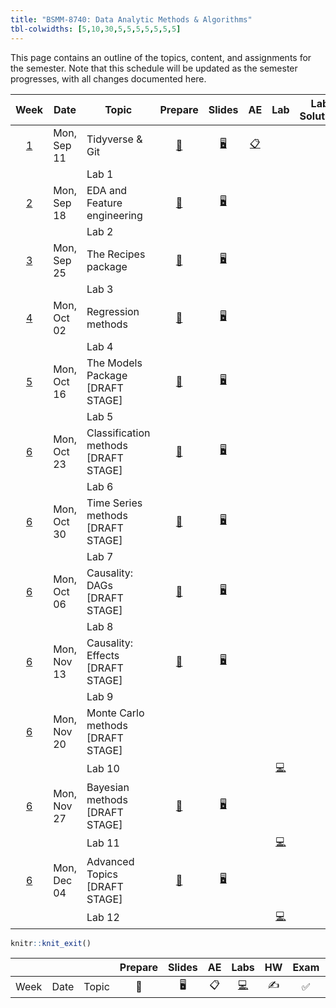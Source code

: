 ```yaml
---
title: "BSMM-8740: Data Analytic Methods & Algorithms"
tbl-colwidths: [5,10,30,5,5,5,5,5,5,5]
---
```


This page contains an outline of the topics, content, and assignments for the semester. Note that this schedule will be updated as the semester progresses, with all changes documented here.

::: column-screen-inset-right
|                Week                | Date        | Topic                                  |                                  Prepare                                  |                                        Slides                                        |                                                   AE                                                    |                                          Lab                                           | Lab Solution | Exam | Project |
|:----------------------------------:|-------------|----------------------------------------|:-------------------------------------------------------------------------:|:------------------------------------------------------------------------------------:|:-------------------------------------------------------------------------------------------------------:|:--------------------------------------------------------------------------------------:|:------------:|:----:|:-------:|
| [1](/weeks/BSMM_8740_week_1.html)  | Mon, Sep 11 | Tidyverse & Git                        |  [📖](/weeks/BSMM_8740_week_1.html#prepare){aria-label="Week 1 summary"}  | [🖥️](/slides/BSMM_8740_lec_01.html "Lecture slides"){aria-label="Lecture 1 slides"}  |   [📋](/ae/ae-0-movies.html "Application exercise"){aria-label="Application Exercise 0 instructions"}   |                                                                                        |              |      |         |
|                                    |             | Lab 1                                  |                                                                           |                                                                                      |                                                                                                         |                                                                                        |              |      |         |
| [2](/weeks/BSMM_8740_week_2.html)  | Mon, Sep 18 | EDA and Feature engineering            |  [📖](/weeks/BSMM_8740_week_2.html#prepare){aria-label="Week 2 summary"}  | [🖥️](/slides/BSMM_8740_lec_02.html "Lecture slides"){aria-label="Lecture 2 slides"}  |                                                                                                         |                                                                                        |              |      |         |
|                                    |             | Lab 2                                  |                                                                           |                                                                                      |                                                                                                         |                                                                                        |              |      |         |
| [3](/weeks/BSMM_8740_week_3.html)  | Mon, Sep 25 | The Recipes package                    |  [📖](/weeks/BSMM_8740_week_3.html#prepare){aria-label="Week 3 summary"}  | [🖥️](/slides/BSMM_8740_lec_03.html "Lecture slides"){aria-label="Lecture 3 slides"}  | [ ](/ae/ae-1-dcbikeshare.html "Application exercise"){aria-label="Application Exercise 1 instructions"} |                                                                                        |              |      |         |
|                                    |             | Lab 3                                  |                                                                           |                                                                                      |                                                                                                         |                                                                                        |              |      |         |
| [4](/weeks/BSMM_8740_week_4.html)  | Mon, Oct 02 | Regression methods                     |  [📖](/weeks/BSMM_8740_week_4.html#prepare){aria-label="Week 4 summary"}  | [🖥️](/slides/BSMM_8740_lec_04.html "Lecture slides"){aria-label="Lecture 4 slides"}  |                                                                                                         |                                                                                        |              |      |         |
|                                    |             | Lab 4                                  |                                                                           |                                                                                      | [ ](/ae/ae-2-dcbikeshare.html "Application exercise"){aria-label="Application Exercise 2 instructions"} |                                                                                        |              |      |         |
| [5](/weeks/BSMM_8740_week_5.html)  | Mon, Oct 16 | The Models Package \[DRAFT STAGE\]     |  [📖](/weeks/BSMM_8740_week_5.html#prepare){aria-label="Week 5 summary"}  | [🖥️](/slides/BSMM_8740_lec_05.html "Lecture slides"){aria-label="Lecture 5 slides"}  |                                                                                                         |                                                                                        |              |      |         |
|                                    |             | Lab 5                                  |                                                                           |                                                                                      | [ ](/ae/ae-2-dcbikeshare.html "Application exercise"){aria-label="Application Exercise 2 instructions"} |                                                                                        |              |      |         |
| [6](/weeks/BSMM_8740_week_6.html)  | Mon, Oct 23 | Classification methods \[DRAFT STAGE\] |  [📖](/weeks/BSMM_8740_week_6.html#prepare){aria-label="Week 6 summary"}  | [🖥️](/slides/BSMM_8740_lec_06.html "Lecture slides"){aria-label="Lecture 6 slides"}  |                                                                                                         |                                                                                        |              |      |         |
|                                    |             | Lab 6                                  |                                                                           |                                                                                      | [ ](/ae/ae-2-dcbikeshare.html "Application exercise"){aria-label="Application Exercise 2 instructions"} |                                                                                        |              |      |         |
| [6](/weeks/BSMM_8740_week_7.html)  | Mon, Oct 30 | Time Series methods \[DRAFT STAGE\]    |  [📖](/weeks/BSMM_8740_week_7.html#prepare){aria-label="Week 7 summary"}  | [🖥️](/slides/BSMM_8740_lec_07.html "Lecture slides"){aria-label="Lecture 7 slides"}  |                                                                                                         |                                                                                        |              |      |         |
|                                    |             | Lab 7                                  |                                                                           |                                                                                      | [ ](/ae/ae-2-dcbikeshare.html "Application exercise"){aria-label="Application Exercise 2 instructions"} |                                                                                        |              |      |         |
| [6](/weeks/BSMM_8740_week_8.html)  | Mon, Oct 06 | Causality: DAGs \[DRAFT STAGE\]        |  [📖](/weeks/BSMM_8740_week_8.html#prepare){aria-label="Week 8 summary"}  | [🖥️](/slides/BSMM_8740_lec_08.html "Lecture slides"){aria-label="Lecture 8 slides"}  |                                                                                                         |                                                                                        |              |      |         |
|                                    |             | Lab 8                                  |                                                                           |                                                                                      | [ ](/ae/ae-2-dcbikeshare.html "Application exercise"){aria-label="Application Exercise 2 instructions"} |                                                                                        |              |      |         |
| [6](/weeks/BSMM_8740_week_9.html)  | Mon, Nov 13 | Causality: Effects \[DRAFT STAGE\]     |  [📖](/weeks/BSMM_8740_week_9.html#prepare){aria-label="Week 9 summary"}  | [🖥️](/slides/BSMM_8740_lec_09.html "Lecture slides"){aria-label="Lecture 9 slides"}  |                                                                                                         |                                                                                        |              |      |         |
|                                    |             | Lab 9                                  |                                                                           |                                                                                      | [ ](/ae/ae-2-dcbikeshare.html "Application exercise"){aria-label="Application Exercise 2 instructions"} |                                                                                        |              |      |         |
| [6](/weeks/BSMM_8740_week_10.html) | Mon, Nov 20 | Monte Carlo methods \[DRAFT STAGE\]    |                                                                           |                                                                                      |                                                                                                         |                                                                                        |              |      |         |
|                                    |             | Lab 10                                 |                                                                           |                                                                                      | [ ](/ae/ae-2-dcbikeshare.html "Application exercise"){aria-label="Application Exercise 2 instructions"} | [💻](/labs/BSMM_8740_lab_10.html "Lab instructions"){aria-label="Lab 10 instructions"} |              |      |         |
| [6](/weeks/BSMM_8740_week_11.html) | Mon, Nov 27 | Bayesian methods \[DRAFT STAGE\]       | [📖](/weeks/BSMM_8740_week_11.html#prepare){aria-label="Week 11 summary"} | [🖥️](/slides/BSMM_8740_lec_11.html "Lecture slides"){aria-label="Lecture 11 slides"} |                                                                                                         |                                                                                        |              |      |         |
|                                    |             | Lab 11                                 |                                                                           |                                                                                      | [ ](/ae/ae-2-dcbikeshare.html "Application exercise"){aria-label="Application Exercise 2 instructions"} | [💻](/labs/BSMM_8740_lab_11.html "Lab instructions"){aria-label="Lab 11 instructions"} |              |      |         |
| [6](/weeks/BSMM_8740_week_12.html) | Mon, Dec 04 | Advanced Topics \[DRAFT STAGE\]        | [📖](/weeks/BSMM_8740_week_12.html#prepare){aria-label="Week 6 summary"}  | [🖥️](/slides/BSMM_8740_lec_12.html "Lecture slides"){aria-label="Lecture 12 slides"} |                                                                                                         |                                                                                        |              |      |         |
|                                    |             | Lab 12                                 |                                                                           |                                                                                      | [ ](/ae/ae-2-dcbikeshare.html "Application exercise"){aria-label="Application Exercise 2 instructions"} | [💻](/labs/BSMM_8740_lab_12.html "Lab instructions"){aria-label="Lab 3 instructions"}  |              |      |         |
:::

```r
knitr::knit_exit()
```

|      |      |       | Prepare | Slides | AE  |                                                    Labs                                                    | HW  | Exam | Project |
|------|------|-------|:-------:|:------:|:---:|:----------------------------------------------------------------------------------------------------------:|:---:|:----:|:-------:|
| Week | Date | Topic |   📖    |   🖥️   | 📋  | [💻](https://sakai.duke.edu/samigo-app/servlet/Login?id=6fa7ebf3-01af-42a6-91ba-3e813d3901221641094171786) | ✍️  |  ✅  |   📂    |

